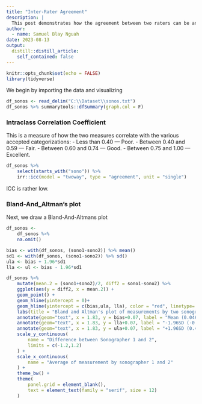 ```yaml
---
title: "Inter-Rater Agreement"
description: |
  This post demonstrates how the agreement between two raters can be analysed using the  Single Score Intraclass Correlation Coefficient and the Blad-And-Altmam plot.
author:
  - name: Samuel Blay Nguah
date: 2023-08-13
output:
  distill::distill_article:
    self_contained: false
---
```



```r
knitr::opts_chunk$set(echo = FALSE)
library(tidyverse)
```

We begin by importing the data and visualizing

```r
df_sonos <- read_delim("C:\\Dataset\\sonos.txt")
df_sonos %>% summarytools::dfSummary(graph.col = F)
```

### Intraclass Correlation Coefficient 
This is a measure of how the two measures correlate with the various accepted categorizations:
- Less than 0.40 — Poor.
- Between 0.40 and 0.59 — Fair.
- Between 0.60 and 0.74 — Good.
- Between 0.75 and 1.00 — Excellent.

```r
df_sonos %>% 
    select(starts_with("sono")) %>% 
    irr::icc(model = "twoway", type = "agreement", unit = "single")
```

ICC is rather low. 

### Bland-And_Altman's plot

Next, we draw a Bland-And-Altmans plot

```r
df_sonos <-
    df_sonos %>% 
    na.omit()

bias <- with(df_sonos, (sono1-sono2)) %>% mean()
sd1 <- with(df_sonos, (sono1-sono2)) %>% sd()
ula <- bias + 1.96*sd1
lla <- ul <- bias - 1.96*sd1

df_sonos %>% 
    mutate(mean.2 = (sono1+sono2)/2, diff2 = sono1-sono2) %>% 
    ggplot(aes(y = diff2, x = mean.2)) +
    geom_point() +
    geom_hline(yintercept = 0)+
    geom_hline(yintercept = c(bias,ula, lla), color = "red", linetype='dashed')+
    labs(title = "Bland and Altman's plot of measurements by two sonographers")+
    annotate(geom="text", x = 1.83, y = bias+0.07, label = "Mean (0.046)", col = "red")+
    annotate(geom="text", x = 1.83, y = lla+0.07, label = "-1.96SD (-0.405)", col = "red")+
    annotate(geom="text", x = 1.83, y = ula+0.07, label = "+1.96SD (0.497)", col = "red",)+
    scale_y_continuous(
        name = "Difference between Sonographer 1 and 2",
        limits = c(-1.2,1.2)
    ) +
    scale_x_continuous(
        name = "Average of measurement by sonographer 1 and 2"
    ) +
    theme_bw() +
    theme(
        panel.grid = element_blank(),
        text = element_text(family = "serif", size = 12)
    )
```

